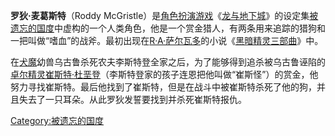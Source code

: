 {{D&D character|
fgcolor=#fff|
bgcolor=#000|
name=Roddy McGristle|
gender=男性|
race=人类|
class=战士|
alignment=叛逆邪恶|
age=大约40岁|
universe=[[被遗忘的国度|被遗忘的国度]]|}}
'''罗狄·麦葛斯特'''（Roddy McGristle）是[[角色扮演游戏|角色扮演游戏]]《[[龙与地下城|龙与地下城]]》的设定集[[被遗忘的国度|被遗忘的国度]]中虚构的一个人类角色，他是一个赏金猎人，有两条用来追踪的猎狗和一把叫做“嗜血”的战斧。最初出现在[[R·A·萨尔瓦多|R·A·萨尔瓦多]]的小说《[[黑暗精灵三部曲|黑暗精灵三部曲]]》中。

在[[犬魔|犬魔]]幼兽乌古鲁杀死农夫李斯特登全家之后，为了能够得到追杀被乌古鲁诬陷的[[卓尔精灵|卓尔精灵]][[崔斯特·杜垩登|崔斯特·杜垩登]]（李斯特登家的孩子连恩把他叫做“崔斯怪”）的赏金，他努力寻找崔斯特。最后他找到了崔斯特，但是在战斗中被崔斯特杀死了他的狗，并且失去了一只耳朵。从此罗狄发誓要找到并杀死崔斯特报仇。

[[Category:被遗忘的国度|Category:被遗忘的国度]]

{{rpg-stub}}